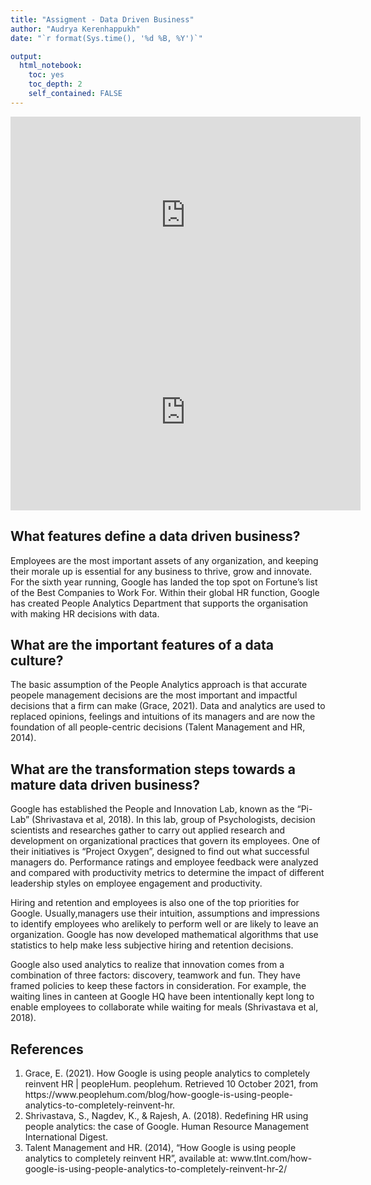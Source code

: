 ```yaml
---
title: "Assigment - Data Driven Business"
author: "Audrya Kerenhappukh"
date: "`r format(Sys.time(), '%d %B, %Y')`"

output:
  html_notebook:
    toc: yes
    toc_depth: 2
    self_contained: FALSE
---
```

<iframe width="560" height="315" src="https://www.youtube.com/embed/n_Cn8eFo7u8" title="YouTube video player" frameborder="0" allow="accelerometer; autoplay; clipboard-write; encrypted-media; gyroscope; picture-in-picture" allowfullscreen></iframe>


<iframe width="560" height="315" src="https://www.youtube.com/embed/XGw9iARGirQ?start=182" title="YouTube video player" frameborder="0" allow="accelerometer; autoplay; clipboard-write; encrypted-media; gyroscope; picture-in-picture" allowfullscreen></iframe>


## What features define a data driven business?

Employees are the most important assets of any organization, and keeping their morale up is essential for any business to thrive, grow and innovate. For the sixth year running, Google has landed the top spot on Fortune's list of the Best Companies to Work For. Within their global HR function, Google has created People Analytics Department that supports the organisation with making HR decisions with data.

## What are the important features of a data culture?

The basic assumption of the People Analytics approach is that accurate peopele management decisions are the most important and impactful decisions that a firm can make (Grace, 2021). Data and analytics are used to replaced opinions, feelings and intuitions of its managers and are now the foundation of all people-centric decisions (Talent Management and HR, 2014).


## What are the transformation steps towards a mature data driven business?
Google has established the People and Innovation Lab, known as the "Pi-Lab" (Shrivastava et al, 2018). In this lab, group of Psychologists, decision scientists and researches gather to carry out applied research and development on organizational practices that govern its employees. One of their initiatives is "Project Oxygen", designed to find out what successful managers do. Performance ratings and employee feedback were analyzed and compared with productivity metrics to determine the impact of different leadership styles on employee engagement and productivity.

Hiring and retention and employees is also one of the top priorities for Google.  Usually,managers use their intuition, assumptions and impressions to identify employees who arelikely to perform well or are likely to leave an organization. Google has now developed mathematical algorithms that use statistics to help make less subjective hiring and retention decisions.

Google also used analytics to realize that innovation comes from a combination of three factors: discovery, teamwork and fun. They have framed policies to keep these factors in consideration. For example, the waiting lines in canteen at Google HQ have been intentionally kept long to enable employees to collaborate while waiting for meals (Shrivastava et al, 2018). 



## References
1. Grace, E. (2021). How Google is using people analytics to completely reinvent HR | peopleHum. peoplehum. Retrieved 10 October 2021, from https://www.peoplehum.com/blog/how-google-is-using-people-analytics-to-completely-reinvent-hr.
2. Shrivastava, S., Nagdev, K., & Rajesh, A. (2018). Redefining HR using people analytics: the case of Google. Human Resource Management International Digest.
3. Talent Management and HR. (2014), “How Google is using people analytics to completely reinvent HR”,
available at: www.tlnt.com/how-google-is-using-people-analytics-to-completely-reinvent-hr-2/
 

